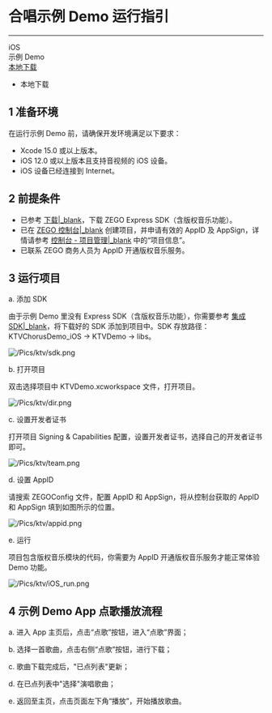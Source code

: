 # 合唱示例 Demo 运行指引

- - -
<div class="download-area">
  <div class="sdk-download-item-wrapper">
    <div class="sdk-fun">iOS</div>
    <div class="download-title">示例 Demo </div>
    <div class="download-selector">
      <div class="download-select-wrapper" style="padding-right: 0;">
        <a class="download-target-btn" href="javascript:void(0);">本地下载</a>
        <ul class="download-dropdown-list">
          <li data-href="https://storage.zego.im/downloads/KTV_demo/KTVChorusDemo_Express_iOS.zip"
            class="dropdown-option">
            本地下载
          </li>
        </ul>
      </div>
    </div>
  </div>
</div>



## 1 准备环境

在运行示例 Demo 前，请确保开发环境满足以下要求：

- Xcode 15.0 或以上版本。
- iOS 12.0 或以上版本且支持音视频的 iOS 设备。
- iOS 设备已经连接到 Internet。

## 2 前提条件

- 已参考 [下载\|_blank](!online_ktv_download)，下载 ZEGO Express SDK（含版权音乐功能）。
- 已在 [ZEGO 控制台\|_blank](https://console.zego.im) 创建项目，并申请有效的 AppID 及 AppSign，详情请参考 [控制台 - 项目管理\|_blank](#12107) 中的“项目信息”。
- 已联系 ZEGO 商务人员为 AppID 开通版权音乐服务。

## 3 运行项目

a. 添加 SDK

   由于示例 Demo 里没有 Express SDK（含版权音乐功能），你需要参考 [集成 SDK\|_blank](!ExpressVideoSDK-Integration/SDK_Integration)，将下载好的 SDK 添加到项目中。SDK 存放路径：KTVChorusDemo_iOS -> KTVDemo -> libs。

![/Pics/ktv/sdk.png](http://doc.oa.zego.im/Pics/ktv/sdk.png)

b. 打开项目

   双击选择项目中 KTVDemo.xcworkspace 文件，打开项目。

![/Pics/ktv/dir.png](http://doc.oa.zego.im/Pics/ktv/dir.png)

c. 设置开发者证书

   打开项目 Signing & Capabilities 配置，设置开发者证书，选择自己的开发者证书即可。

![/Pics/ktv/team.png](http://doc.oa.zego.im/Pics/ktv/team.png)

d. 设置 AppID

请搜索 ZEGOConfig 文件，配置 AppID 和 AppSign，将从控制台获取的 AppID 和 AppSign 填到如图所示的位置。

![/Pics/ktv/appid.png](http://doc.oa.zego.im/Pics/ktv/appid.png)

e. 运行

<Note title="Note">
项目包含版权音乐模块的代码，你需要为 AppID 开通版权音乐服务才能正常体验 Demo 功能。
</Note>

![/Pics/ktv/iOS_run.png](http://doc.oa.zego.im/Pics/ktv/iOS_run.png)

## 4 示例 Demo App 点歌播放流程

a. 进入 App 主页后，点击“点歌”按钮，进入“点歌”界面；

b. 选择一首歌曲，点击右侧“点歌”按钮，进行下载；

c. 歌曲下载完成后，"已点列表"更新；

d. 在已点列表中"选择"演唱歌曲；

e. 返回至主页，点击页面左下角“播放”，开始播放歌曲。
